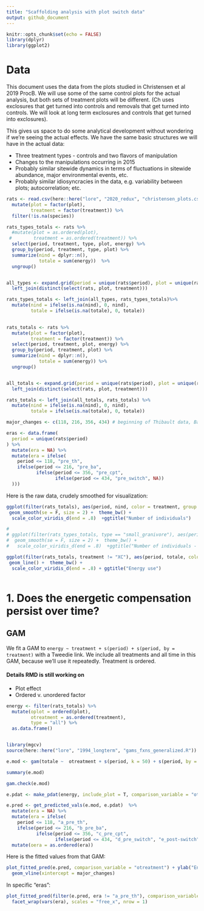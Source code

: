 ```yaml
---
title: "Scaffolding analysis with plot switch data"
output: github_document
---
```


```r
knitr::opts_chunk$set(echo = FALSE)
library(dplyr)
library(ggplot2)
```

# Data

This document uses the data from the plots studied in Christensen et al 2019 ProcB. We will use some of the same control plots for the actual analysis, but both sets of treatment plots will be different. (Ch uses exclosures that get turned into controls and removals that get turned into controls. We will look at long term exclosures and controls that get turned into exclosures).

This gives us space to do some analytical development without wondering if we're seeing the actual effects. We have the same basic structures we will have in the actual data:

- Three treatment types - controls and two flavors of manipulation
- Changes to the manipulations occurring in 2015
- Probably similar sitewide dynamics in terms of fluctuations in sitewide abundance, major environmental events, etc. 
- Probably similar idiosyncracies in the data, e.g. variability between plots; autocorrelation; etc.

```r

rats <- read.csv(here::here("lore", "2020_redux", "christensen_plots.csv")) %>%
  mutate(plot = factor(plot),
         treatment = factor(treatment)) %>%
  filter(!is.na(species))

```

```r

rats_types_totals <- rats %>%
  #mutate(plot = as.ordered(plot),
 #        treatment = as.ordered(treatment)) %>%
  select(period, treatment, type, plot, energy) %>%
  group_by(period, treatment, type, plot) %>%
  summarize(nind = dplyr::n(),
            totale = sum(energy))  %>%
  ungroup() 


all_types <- expand.grid(period = unique(rats$period), plot = unique(rats$plot), type = unique(rats$type)) %>%
  left_join(distinct(select(rats, plot, treatment)))

rats_types_totals <- left_join(all_types, rats_types_totals)%>%
  mutate(nind = ifelse(is.na(nind), 0, nind),
         totale = ifelse(is.na(totale), 0, totale))
  

rats_totals <- rats %>% 
  mutate(plot = factor(plot),
         treatment = factor(treatment)) %>%
  select(period, treatment, plot, energy) %>%
  group_by(period, treatment, plot) %>%
  summarize(nind = dplyr::n(),
            totale = sum(energy)) %>%
  ungroup() 


all_totals <- expand.grid(period = unique(rats$period), plot = unique(rats$plot)) %>%
  left_join(distinct(select(rats, plot, treatment)))

rats_totals <- left_join(all_totals, rats_totals) %>%
  mutate(nind = ifelse(is.na(nind), 0, nind),
         totale = ifelse(is.na(totale), 0, totale))

major_changes <- c(118, 216, 356, 434) # beginning of Thibault data, Bailey's arrival, 2010 (changepoint), 2015 (treatments)

eras <- data.frame(
  period = unique(rats$period)
) %>%
  mutate(era = NA) %>%
  mutate(era = ifelse(
    period <= 118, "pre_th",
    ifelse(period <= 216, "pre_ba",
           ifelse(period <= 356, "pre_cpt",
                  ifelse(period <= 434, "pre_switch", NA))
  )))

```

Here is the raw data, crudely smoothed for visualization:

```r
ggplot(filter(rats_totals), aes(period, nind, color = treatment, group = plot)) +
 geom_smooth(se = F, size = 2) +  theme_bw() +
  scale_color_viridis_d(end = .8)  +ggtitle("Number of individuals")

# 
# ggplot(filter(rats_types_totals, type == "small_granivore"), aes(period, nind,  color = treatment, group = plot)) +
#  geom_smooth(se = F, size = 2) +  theme_bw() +
#   scale_color_viridis_d(end = .8)  +ggtitle("Number of individuals - small granivores")

ggplot(filter(rats_totals, treatment != "XC"), aes(period, totale, color = treatment, group = plot)) +
 geom_line() +  theme_bw() +
  scale_color_viridis_d(end = .8) + ggtitle("Energy use")



```

# 1. Does the energetic compensation persist over time?

## GAM

We fit a GAM to `energy ~ treatment + s(period) + s(period, by = treatment)` with a Tweedie link. We include all treatments and all time in this GAM, because we'll use it repeatedly. Treatment is ordered.

#### Details RMD is still working on

- Plot effect
- Ordered v. unordered factor

```r


energy <- filter(rats_totals) %>%
  mutate(oplot = ordered(plot),
         otreatment = as.ordered(treatment),
         type = "all") %>%
  as.data.frame()


library(mgcv)
source(here::here("lore", "1994_longterm", "gams_fxns_generalized.R"))

e.mod <- gam(totale ~  otreatment + s(period, k = 50) + s(period, by = otreatment, k = 50) + plot + s(period, k = 30, by = oplot), family = "tw", data  = energy)

summary(e.mod)

gam.check(e.mod)

e.pdat <- make_pdat(energy, include_plot = T, comparison_variable = "otreatment")

e.pred <- get_predicted_vals(e.mod, e.pdat)  %>%
  mutate(era = NA) %>%
  mutate(era = ifelse(
    period <= 118, "a_pre_th",
    ifelse(period <= 216, "b_pre_ba",
           ifelse(period <= 356, "c_pre_cpt",
                  ifelse(period <= 434, "d_pre_switch", "e_post-switch"))))) %>%
  mutate(oera = as.ordered(era))


```

Here is the fitted values from that GAM:

```r

plot_fitted_pred(e.pred, comparison_variable = "otreatment") + ylab("Energy use") +
  geom_vline(xintercept = major_changes)
```

In specific "eras":

```r

plot_fitted_pred(filter(e.pred, era != "a_pre_th"), comparison_variable = "otreatment") + ylab("Energy use") +
  facet_wrap(vars(era), scales = "free_x", nrow = 1)

```
